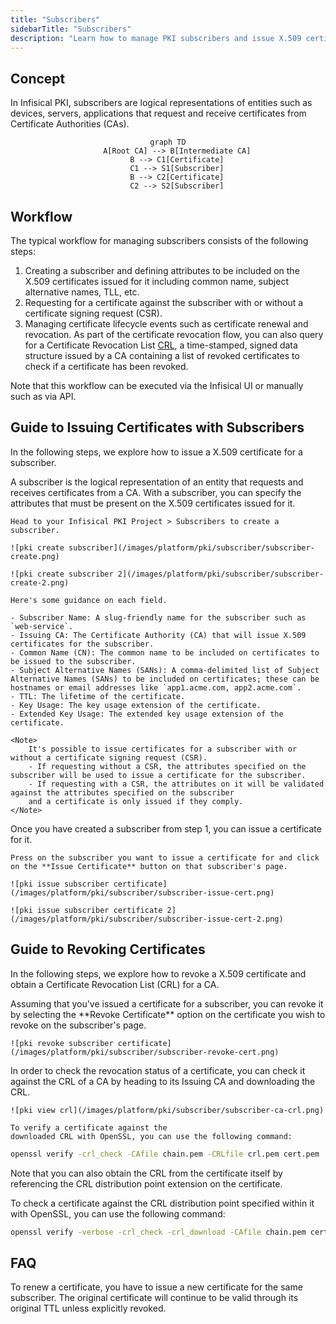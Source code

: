 ```yaml
---
title: "Subscribers"
sidebarTitle: "Subscribers"
description: "Learn how to manage PKI subscribers and issue X.509 certificates for them."
---
```


## Concept

In Infisical PKI, subscribers are logical representations of entities such as devices, servers, applications that request and receive certificates from Certificate Authorities (CAs).

<div align="center">

```mermaid
graph TD
    A[Root CA] --> B[Intermediate CA]
    B --> C1[Certificate]
    C1 --> S1[Subscriber]
    B --> C2[Certificate]
    C2 --> S2[Subscriber]
```

</div>

## Workflow

The typical workflow for managing subscribers consists of the following steps:

1. Creating a subscriber and defining attributes to be included on the X.509 certificates issued for it including common name, subject alternative names, TLL, etc.
2. Requesting for a certificate against the subscriber with or without a certificate signing request (CSR).
3. Managing certificate lifecycle events such as certificate renewal and revocation. As part of the certificate revocation flow,
   you can also query for a Certificate Revocation List [CRL](https://en.wikipedia.org/wiki/Certificate_revocation_list), a time-stamped, signed
   data structure issued by a CA containing a list of revoked certificates to check if a certificate has been revoked.

<Note>
  Note that this workflow can be executed via the Infisical UI or manually such
  as via API.
</Note>

## Guide to Issuing Certificates with Subscribers

In the following steps, we explore how to issue a X.509 certificate for a subscriber.

<Steps>
  <Step title="Creating a subscriber">
    A subscriber is the logical representation of an entity that requests and
    receives certificates from a CA. With a subscriber, you can specify the
    attributes that must be present on the X.509 certificates issued for it.

    Head to your Infisical PKI Project > Subscribers to create a subscriber.

    ![pki create subscriber](/images/platform/pki/subscriber/subscriber-create.png)

    ![pki create subscriber 2](/images/platform/pki/subscriber/subscriber-create-2.png)

    Here's some guidance on each field.

    - Subscriber Name: A slug-friendly name for the subscriber such as `web-service`.
    - Issuing CA: The Certificate Authority (CA) that will issue X.509 certificates for the subscriber.
    - Common Name (CN): The common name to be included on certificates to be issued to the subscriber.
    - Subject Alternative Names (SANs): A comma-delimited list of Subject Alternative Names (SANs) to be included on certificates; these can be hostnames or email addresses like `app1.acme.com, app2.acme.com`.
    - TTL: The lifetime of the certificate.
    - Key Usage: The key usage extension of the certificate.
    - Extended Key Usage: The extended key usage extension of the certificate.

    <Note>
        It's possible to issue certificates for a subscriber with or without a certificate signing request (CSR).
        - If requesting without a CSR, the attributes specified on the subscriber will be used to issue a certificate for the subscriber.
        - If requesting with a CSR, the attributes on it will be validated against the attributes specified on the subscriber
        and a certificate is only issued if they comply.
    </Note>

  </Step>
  <Step title="Requesting a certificate">
    Once you have created a subscriber from step 1, you can issue a certificate for it.

    Press on the subscriber you want to issue a certificate for and click on the **Issue Certificate** button on that subscriber's page.

    ![pki issue subscriber certificate](/images/platform/pki/subscriber/subscriber-issue-cert.png)

    ![pki issue subscriber certificate 2](/images/platform/pki/subscriber/subscriber-issue-cert-2.png)

  </Step>
</Steps>

## Guide to Revoking Certificates

In the following steps, we explore how to revoke a X.509 certificate and obtain a Certificate Revocation List (CRL) for a CA.

<Steps>
  <Step title="Revoking a Certificate">
    Assuming that you've issued a certificate for a subscriber, you can revoke it by
    selecting the **Revoke Certificate** option on the certificate you wish to revoke
    on the subscriber's page.
    
    ![pki revoke subscriber certificate](/images/platform/pki/subscriber/subscriber-revoke-cert.png)
    
  </Step>
  <Step title="Obtaining a CRL">
    In order to check the revocation status of a certificate, you can check it
    against the CRL of a CA by heading to its Issuing CA and downloading the CRL.

    ![pki view crl](/images/platform/pki/subscriber/subscriber-ca-crl.png)

    To verify a certificate against the
    downloaded CRL with OpenSSL, you can use the following command:

```bash
openssl verify -crl_check -CAfile chain.pem -CRLfile crl.pem cert.pem
```

Note that you can also obtain the CRL from the certificate itself by
referencing the CRL distribution point extension on the certificate.

To check a certificate against the CRL distribution point specified within it with OpenSSL, you can use the following command:

```bash
openssl verify -verbose -crl_check -crl_download -CAfile chain.pem cert.pem
```

  </Step>
</Steps>

## FAQ

<AccordionGroup>
  <Accordion title="What is the workflow for renewing a certificate?">
    To renew a certificate, you have to issue a new certificate for the same
    subscriber. The original certificate will continue to be valid through its
    original TTL unless explicitly revoked.
  </Accordion>
</AccordionGroup>
